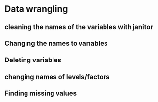 # Data wrangling

## cleaning the names of the variables with **janitor**


## Changing the names to variables




## Deleting variables


## changing names of levels/factors



## Finding missing values


